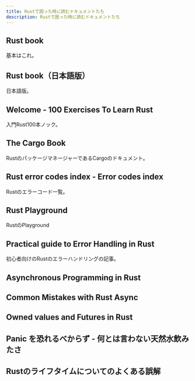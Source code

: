 ```yaml
---
title: Rustで困った時に読むドキュメントたち
description: Rustで困った時に読むドキュメントたち
---
```



## Rust book

<LinkPreview id="https://doc.rust-lang.org/book/" />

基本はこれ。

## Rust book（日本語版）

<LinkPreview id="https://doc.rust-jp.rs/book-ja/" />

日本語版。

## Welcome - 100 Exercises To Learn Rust

<LinkPreview id="https://rust-exercises.com/" />

入門Rust100本ノック。

## The Cargo Book

<LinkPreview id="https://doc.rust-lang.org/cargo/" />

RustのパッケージマネージャーであるCargoのドキュメント。

## Rust error codes index - Error codes index

<LinkPreview id="https://doc.rust-lang.org/error_codes/error-index.html" />

Rustのエラーコード一覧。

## Rust Playground

<LinkPreview id="https://play.rust-lang.org/?version=stable&mode=debug&edition=2021" />

RustのPlayground

## Practical guide to Error Handling in Rust

<LinkPreview id="https://dev-state.com/posts/error_handling/" />

初心者向けのRustのエラーハンドリングの記事。

## Asynchronous Programming in Rust

<LinkPreview id="https://rust-lang.github.io/async-book/" />

## Common Mistakes with Rust Async

<LinkPreview id="https://www.qovery.com/blog/common-mistakes-with-rust-async/" />

## Owned values and Futures in Rust

<LinkPreview id="https://www.snoyman.com/blog/owned-values-and-futures/" />

## Panic を恐れるべからず - 何とは言わない天然水飲みたさ

<LinkPreview id="https://blog.cardina1.red/2019/12/19/dont-fear-the-panic/" />

## Rustのライフタイムについてのよくある誤解

<LinkPreview id="https://github.com/pretzelhammer/rust-blog/blob/master/posts/translations/jp/common-rust-lifetime-misconceptions.md" />
